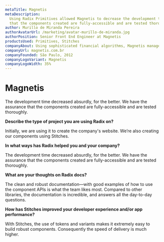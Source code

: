 ```yaml
---
metaTitle: Magnetis
metaDescription:
  Using Radix Primitives allowed Magnetis to decrease the development time absurdly, with the assurance
  that the components created are fully-accessible and are tested thoroughly.
author: Murillo de Miranda Pereira
authorAvatarUrl: /marketing/avatar-murillo-de-miranda.jpg
authorPosition: Senior Front End Engineer at Magnetis
productsUsed: Primitives, Stitches
companyAbout: Using sophisticated financial algorithms, Magnetis manages diversified, low-cost portfolios optimized for individual investors.
companyUrl: magnetis.com.br
companyFounded: São Paulo, 2012
companyLogoVariant: Magnetis
companyLogoWidth: 35%
---
```


# Magnetis

<HeroQuote>
  The development time decreased absurdly, for the better. We have the
  assurance that the components created are fully-accessible and are tested
  thoroughly.
</HeroQuote>

**Describe the type of project you are using Radix on?**

Initially, we are using it to create the company's website. We’re also creating our components using Stitches.

**In what ways has Radix helped you and your company?**

The development time decreased absurdly, for the better. We have the assurance that the components created are fully-accessible and are tested thoroughly.

**What are your thoughts on Radix docs?**

The clean and robust documentation—with good examples of how to use the component APIs is what the team likes most. Compared to other libraries, the documentation is incredible, and answers all the day-to-day questions.

**How has Stitches improved your developer experience and/or app performance?**

With Stitches, the use of tokens and variants makes it extremely easy to build robust components. Consequently the speed of delivery is much higher.
